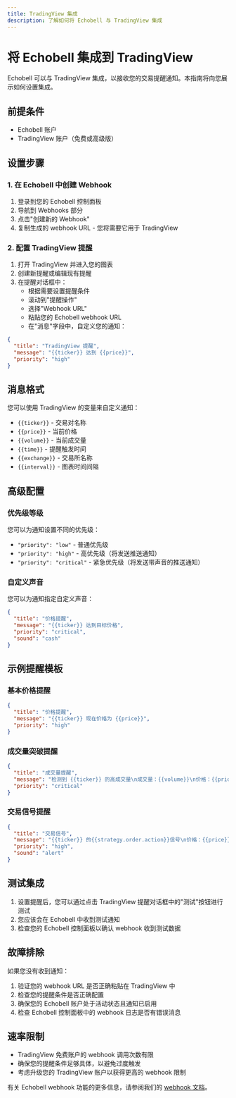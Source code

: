 ```yaml
---
title: TradingView 集成
description: 了解如何将 Echobell 与 TradingView 集成
---
```


# 将 Echobell 集成到 TradingView

Echobell 可以与 TradingView 集成，以接收您的交易提醒通知。本指南将向您展示如何设置集成。

## 前提条件

- Echobell 账户
- TradingView 账户（免费或高级版）

## 设置步骤

### 1. 在 Echobell 中创建 Webhook

1. 登录到您的 Echobell 控制面板
2. 导航到 Webhooks 部分
3. 点击"创建新的 Webhook"
4. 复制生成的 webhook URL - 您将需要它用于 TradingView

### 2. 配置 TradingView 提醒

1. 打开 TradingView 并进入您的图表
2. 创建新提醒或编辑现有提醒
3. 在提醒对话框中：
   - 根据需要设置提醒条件
   - 滚动到"提醒操作"
   - 选择"Webhook URL"
   - 粘贴您的 Echobell webhook URL
   - 在"消息"字段中，自定义您的通知：

```json
{
  "title": "TradingView 提醒",
  "message": "{{ticker}} 达到 {{price}}",
  "priority": "high"
}
```

## 消息格式

您可以使用 TradingView 的变量来自定义通知：

- `{{ticker}}` - 交易对名称
- `{{price}}` - 当前价格
- `{{volume}}` - 当前成交量
- `{{time}}` - 提醒触发时间
- `{{exchange}}` - 交易所名称
- `{{interval}}` - 图表时间间隔

## 高级配置

### 优先级等级

您可以为通知设置不同的优先级：

- `"priority": "low"` - 普通优先级
- `"priority": "high"` - 高优先级（将发送推送通知）
- `"priority": "critical"` - 紧急优先级（将发送带声音的推送通知）

### 自定义声音

您可以为通知指定自定义声音：

```json
{
  "title": "价格提醒",
  "message": "{{ticker}} 达到目标价格",
  "priority": "critical",
  "sound": "cash"
}
```

## 示例提醒模板

### 基本价格提醒

```json
{
  "title": "价格提醒",
  "message": "{{ticker}} 现在价格为 {{price}}",
  "priority": "high"
}
```

### 成交量突破提醒

```json
{
  "title": "成交量提醒",
  "message": "检测到 {{ticker}} 的高成交量\n成交量：{{volume}}\n价格：{{price}}",
  "priority": "critical"
}
```

### 交易信号提醒

```json
{
  "title": "交易信号",
  "message": "{{ticker}} 的{{strategy.order.action}}信号\n价格：{{price}}\n时间：{{time}}",
  "priority": "high",
  "sound": "alert"
}
```

## 测试集成

1. 设置提醒后，您可以通过点击 TradingView 提醒对话框中的"测试"按钮进行测试
2. 您应该会在 Echobell 中收到测试通知
3. 检查您的 Echobell 控制面板以确认 webhook 收到测试数据

## 故障排除

如果您没有收到通知：

1. 验证您的 webhook URL 是否正确粘贴在 TradingView 中
2. 检查您的提醒条件是否正确配置
3. 确保您的 Echobell 账户处于活动状态且通知已启用
4. 检查 Echobell 控制面板中的 webhook 日志是否有错误消息

## 速率限制

- TradingView 免费账户的 webhook 调用次数有限
- 确保您的提醒条件足够具体，以避免过度触发
- 考虑升级您的 TradingView 账户以获得更高的 webhook 限制

有关 Echobell webhook 功能的更多信息，请参阅我们的 [webhook 文档](/docs/webhook)。
